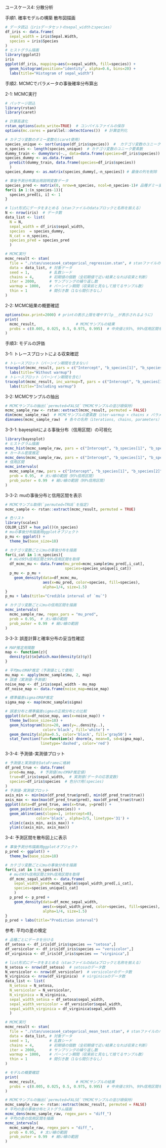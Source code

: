 ユースケース4: 分散分析

手順1. 確率モデルの構築
散布図描画
```r
# データ読込（irisデータセットのsepal_widthとspecies）
df_iris <- data.frame(
  sepal_width = iris$Sepal.Width,
  species = iris$Species
)
# ヒストグラム描画
library(ggplot2)
iris
ggplot(df_iris, mapping=aes(x=sepal_width, fill=species)) +
  geom_histogram(position="identity", alpha=0.6, bins=20) +
  labs(title="Histogram of sepal_width")
```
手順2. MCMCでパラメータの事後確率分布算出

2-1: MCMC実行
```r
# パッケージ読込
library(rstan)
library(caret)

# 計算高速化
rstan_options(auto_write=TRUE)  # コンパイルファイルの保存
options(mc.cores = parallel::detectCores())  # 計算並列化

# カテゴリ変数のダミー変数化(caret使用)
species_unique <- sort(unique(df_iris$species))  #  カテゴリ変数のユニーク値(名前順ソート)
n_species <- length(species_unique)  # カテゴリ変数のユニーク要素数
dummy_train <- dummyVars(~., data=data.frame(species=df_iris$species))
species_dummy <- as.data.frame(
  predict(dummy_train, data.frame(species=df_iris$species))
  )
species_dummy <- as.matrix(species_dummy[,-n_species]) # 最後の列を削除

# 事後予測分布算出用説明変数データ
species_pred <- matrix(0, nrow=n_species, ncol=n_species-1)# 品種ダミー変数
for(i in 1:(n_species-1)){
  species_pred[i, i] <- 1
}

# list形式にデータをまとめる（stanファイルのdataブロックと名称を揃える）
N <- nrow(iris)  # データ数
data_list <- list(
  N = N,
  sepal_width = df_iris$sepal_width,
  species  = species_dummy,
  N_cat = n_species,
  species_pred = species_pred
  )

# MCMC実行
mcmc_result <- stan(
  file = "./stan/usecase4_categorical_regression.stan", # stanファイルのパス
  data = data_list, # 対象データ
  seed = 1,         # 乱数シード
  chains = 4,       # 初期値の個数（全初期値で近い結果となれば収束と判断）
  iter = 2000,      # サンプリングの繰り返し数
  warmup = 1000,    # バーンイン期間（収束前と見なして捨てるサンプル数）
  thin = 1          # 間引き数（1なら間引きなし）
)
```
2-2: MCMC結果の概要確認
```r
options(max.print=2000) # printの表示上限を増やす(lp__が表示されるように)
print(
  mcmc_result,                  # MCMCサンプルの結果
  probs = c(0.005, 0.025, 0.5, 0.975, 0.995)  # 中央値と95%, 99%信用区間を出力
)
```
手順3: モデルの評価

3-1: トレースプロットによる収束確認
```r
# トレースプロット（バーンイン期間を含まない）
traceplot(mcmc_result, pars = c("Intercept", "b_species[1]", "b_species[2]", "sigma", "lp__")) +
  labs(title="Without warmup")
# トレースプロット（バーンイン期間を含む）
traceplot(mcmc_result, inc_warmup=T, pars = c("Intercept", "b_species[1]", "b_species[2]", "sigma", "lp__")) +
  labs(title="Including warmup")
```
3-2: MCMCサンプルの抽出
```r
# MCMCサンプルの抽出(`permuted=FALSE`でMCMCサンプルの並び順保持)
mcmc_sample_raw <- rstan::extract(mcmc_result, permuted = FALSE)
dim(mcmc_sample_raw)  # MCMCサンプルの要素数（iter-warmup × chains x パラメータ数）
dimnames(mcmc_sample_raw)  # 各々の名称（iterations, chains, parameters）
```
3-3-1: bayesplotによる事後分布（信用区間）の可視化
```r
library(bayesplot)
# ヒストグラム描画
mcmc_hist(mcmc_sample_raw, pars = c("Intercept", "b_species[1]", "b_species[2]", "sigma"))
# カーネル密度推定
mcmc_dens(mcmc_sample_raw, pars = c("Intercept", "b_species[1]", "b_species[2]", "sigma"))
# 信用区間
mcmc_intervals(
  mcmc_sample_raw, pars = c("Intercept", "b_species[1]", "b_species[2]", "sigma"),
  prob = 0.95,  # 太い線の範囲（95%信用区間）
  prob_outer = 0.99  # 細い線の範囲（99%信用区間）
)
```
3-3-2: muの事後分布と信用区間を表示
```r
# MCMCサンプル取得(`permuted=TRUE`を指定)
mcmc_sample <- rstan::extract(mcmc_result, permuted = TRUE)

# 色リスト
library(scales)
COLOR_LIST = hue_pal()(n_species)
# muの事後分布描画用ggplotオブジェクト
p_mu <- ggplot() +
  theme_bw(base_size=18)

# カテゴリ変数ごとにmuの事後分布を描画
for(i_cat in 1:n_species){
  # muの95%信用区間と99%信用区間を取得
  df_mcmc_mu <- data.frame(mu_pred=mcmc_sample$mu_pred[,i_cat],
                           species=species_unique[i_cat])
  p_mu <- p_mu +
    geom_density(data=df_mcmc_mu, 
                 aes(x=mu_pred, color=species, fill=species),
                 alpha=1/4, size=1.5)
}
p_mu + labs(title="Credible interval of `mu`")

# カテゴリ変数ごとにmuの信用区間を描画
mcmc_intervals(
  mcmc_sample_raw, regex_pars = "mu_pred",
  prob = 0.95,  # 太い線の範囲
  prob_outer = 0.99  # 細い線の範囲
)
```
3-3-3: 誤差計算と確率分布の妥当性確認
```r
# MAP推定用関数
map <- function(z){
  density(z)$x[which.max(density(z)$y)] 
}

# 平均muのMAP推定（予測値として使用）
mu_map <- apply(mcmc_sample$mu, 2, map)
# 誤差（実測値-予測値）
noise_map <- df_iris$sepal_width - mu_map
df_noise_map <- data.frame(noise_map=noise_map)

# 標準偏差sigmaのMAP推定
sigma_map <- map(mcmc_sample$sigma)

# 誤差分布と標準偏差sigmaの正規分布との比較
ggplot(data=df_noise_map, aes(x=noise_map)) +
  theme_bw(base_size=18) +
  geom_histogram(bins=20, aes(y=..density..),
                 color='black', fill='white') +
  geom_density(alpha=0.5, color='black', fill='gray50') +
  stat_function(fun=function(x) dnorm(x, mean=0, sd=sigma_map),
                linetype='dashed', color='red')
```
3-3-4: 予測値-実測値プロット
```r
# 予測値と実測値をDataFrameに格納
df_pred_true <- data.frame(
  pred=mu_map,  # 予測値(muのMAP推定値)
  true=df_iris$sepal_width,  # 実測値(データの応答変数)
  species=df_iris$species  # 色分け用(species)
)
# 予測値-実測値プロット
axis_min <- min(min(df_pred_true$pred), min(df_pred_true$true))
axis_max <- max(max(df_pred_true$pred), max(df_pred_true$true))
ggplot(data=df_pred_true, aes(x=true, y=pred)) +
  geom_point(aes(color=species)) +
  geom_abline(aes(slope=1, intercept=0),
              color='black', alpha=3/5, linetype='31') +
  xlim(c(axis_min, axis_max)) +
  ylim(c(axis_min, axis_max)) 
```
3-4: 予測区間を散布図上に表示
```r
# 事後予測分布描画用ggplotオブジェクト
p_pred <- ggplot() +
  theme_bw(base_size=18)

# カテゴリ変数ごとにmuの事後分布を描画
for(i_cat in 1:n_species){
  # muの95%信用区間と99%信用区間を取得
  df_mcmc_sepal_width <- data.frame(
    sepal_width_pred=mcmc_sample$sepal_width_pred[,i_cat],
    species=species_unique[i_cat]
    )
  p_pred <- p_pred +
    geom_density(data=df_mcmc_sepal_width, 
                 aes(x=sepal_width_pred, color=species, fill=species),
                 alpha=1/4, size=1.5)
}
p_pred + labs(title="Prediction interval")
```
参考: 平均の差の検定
```r
# 品種ごとにデータを分ける
df_setosa <- df_iris[df_iris$species == "setosa",]
df_versicolor <- df_iris[df_iris$species == "versicolor",]
df_virginica <- df_iris[df_iris$species == "virginica",]

# list形式にデータをまとめる（stanファイルのdataブロックと名称を揃える）
N_setosa <- nrow(df_setosa)  # setosaのデータ数
N_versicolor <- nrow(df_versicolor)  # versicolorのデータ数
N_virginica <- nrow(df_virginica)  # virginicaのデータ数
data_list <- list(
  N_setosa = N_setosa,
  N_versicolor = N_versicolor,
  N_virginica = N_virginica,
  sepal_width_setosa = df_setosa$sepal_width,
  sepal_width_versicolor = df_versicolor$sepal_width,
  sepal_width_virginica = df_virginica$sepal_width
  )

# MCMC実行
mcmc_result <- stan(
  file = "./stan/usecase4_categorical_mean_test.stan", # stanファイルのパス
  data = data_list, # 対象データ
  seed = 1,         # 乱数シード
  chains = 4,       # 初期値の個数（全初期値で近い結果となれば収束と判断）
  iter = 2000,      # サンプリングの繰り返し数
  warmup = 1000,    # バーンイン期間（収束前と見なして捨てるサンプル数）
  thin = 1          # 間引き数（1なら間引きなし）
)

# モデルの概要確認
print(
  mcmc_result,                  # MCMCサンプルの結果
  probs = c(0.005, 0.025, 0.5, 0.975, 0.995)  # 中央値と95%, 99%信用区間を出力
)

# MCMCサンプルの抽出(`permuted=FALSE`でMCMCサンプルの並び順保持)
mcmc_sample_raw <- rstan::extract(mcmc_result, permuted = FALSE)
# 平均の差の事後分布ヒストグラム描画
mcmc_dens(mcmc_sample_raw, regex_pars = "diff_")
# 平均の差の信用区間を描画
mcmc_intervals(
  mcmc_sample_raw, regex_pars = "diff_",
  prob = 0.95,  # 太い線の範囲
  prob_outer = 0.99  # 細い線の範囲
)
```

